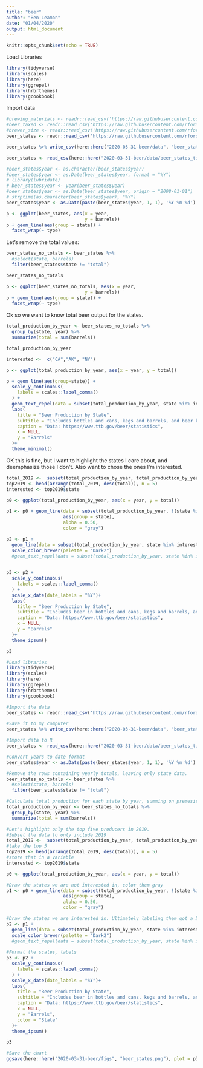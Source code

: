 ```yaml
---
title: "beer"
author: "Ben Leamon"
date: "01/04/2020"
output: html_document
---
```


```r
knitr::opts_chunk$set(echo = TRUE)
```

Load Libraries
```r
library(tidyverse)
library(scales)
library(here)
library(ggrepel)
library(hrbrthemes)
library(gcookbook)

```

Import data
```r
#brewing_materials <- readr::read_csv('https://raw.githubusercontent.com/rfordatascience/tidytuesday/master/data/2020/2020-03-31/brewing_materials.csv')
#beer_taxed <- readr::read_csv('https://raw.githubusercontent.com/rfordatascience/tidytuesday/master/data/2020/2020-03-31/beer_taxed.csv')
#brewer_size <- readr::read_csv('https://raw.githubusercontent.com/rfordatascience/tidytuesday/master/data/2020/2020-03-31/brewer_size.csv')
beer_states <- readr::read_csv('https://raw.githubusercontent.com/rfordatascience/tidytuesday/master/data/2020/2020-03-31/beer_states.csv')

beer_states %>% write_csv(here::here("2020-03-31-beer/data", "beer_states_tidy.csv"))

```
```r
beer_states <- read_csv(here::here("2020-03-31-beer/data/beer_states_tidy.csv"))
```


```r
#beer_states$year <- as.character(beer_states$year)
#beer_states$year <- as.Date(beer_states$year, format = "%Y")
# library(lubridate)
# beer_states$year <- year(beer_states$year)
#beer_states$year <- as.Date(beer_states$year, origin = "2008-01-01")
# strptime(as.character(beer_states$year), "%Y")
beer_states$year <- as.Date(paste(beer_states$year, 1, 1), '%Y %m %d')
```

```r
p <- ggplot(beer_states, aes(x = year,
                             y = barrels))
p + geom_line(aes(group = state)) +
  facet_wrap(~ type)
```

Let's remove the total values:
```r
beer_states_no_totals <- beer_states %>%
  #select(state, barrels)
  filter(beer_states$state != "total")

beer_states_no_totals

p <- ggplot(beer_states_no_totals, aes(x = year,
                             y = barrels))
p + geom_line(aes(group = state)) +
  facet_wrap(~ type)
```
Ok so we want to know total beer output for the states.

```r
total_production_by_year <- beer_states_no_totals %>%
  group_by(state, year) %>%
  summarize(total = sum(barrels))

total_production_by_year
```
```r
interested <-  c("CA","AK", "NY")

p <- ggplot(total_production_by_year, aes(x = year, y = total))

p + geom_line(aes(group=state)) + 
  scale_y_continuous(
    labels = scales::label_comma()
  ) +
  geom_text_repel(data = subset(total_production_by_year, state %in% interested & year == "2019-04-04"), aes(label = state), size = 3) +
  labs(
    title = "Beer Production by State",
    subtitle = "Includes bottles and cans, kegs and barrels, and beer kept on premesis",
    caption = "Data: https://www.ttb.gov/beer/statistics",
    x = NULL,
    y = "Barrels"
  )+
  theme_minimal()
```
OK this is fine, but I want to highlight the states I care about, and deemphasize those I don't. Also want to chose the ones I'm interested. 

```r
total_2019 <-  subset(total_production_by_year, total_production_by_year$year == "2019-01-01")
top2019 <- head(arrange(total_2019, desc(total)), n = 5)
interested <- top2019$state
```


```r

p0 <- ggplot(total_production_by_year, aes(x = year, y = total))

p1 <- p0 + geom_line(data = subset(total_production_by_year, !(state %in% interested)),
                     aes(group = state),
                     alpha = 0.50,
                     color = "gray")

p2 <- p1 + 
  geom_line(data = subset(total_production_by_year, state %in% interested),aes(group=state, color = state))+
  scale_color_brewer(palette = "Dark2")
  #geom_text_repel(data = subset(total_production_by_year, state %in% interested & year == "2019-01-01"),aes(label = state), size = 3)
  

p3 <- p2 +
  scale_y_continuous(
    labels = scales::label_comma()
  ) +
  scale_x_date(date_labels = "%Y")+
  labs(
    title = "Beer Production by State",
    subtitle = "Includes beer in bottles and cans, kegs and barrels, and beer kept on premesis",
    caption = "Data: https://www.ttb.gov/beer/statistics",
    x = NULL,
    y = "Barrels"
  )+
  theme_ipsum()

p3
```

```r
#Load libraries
library(tidyverse)
library(scales)
library(here)
library(ggrepel)
library(hrbrthemes)
library(gcookbook)

#Import the data
beer_states <- readr::read_csv('https://raw.githubusercontent.com/rfordatascience/tidytuesday/master/data/2020/2020-03-31/beer_states.csv')

#Save it to my computer
beer_states %>% write_csv(here::here("2020-03-31-beer/data", "beer_states_tidy.csv"))

#Import data to R
beer_states <- read_csv(here::here("2020-03-31-beer/data/beer_states_tidy.csv"))

#Convert years to date format
beer_states$year <- as.Date(paste(beer_states$year, 1, 1), '%Y %m %d')

#Remove the rows containing yearly totals, leaving only state data.
beer_states_no_totals <- beer_states %>%
  #select(state, barrels)
  filter(beer_states$state != "total")

#Calculate total production for each state by year, summing on premesis, in bottles and cans, and kegs and barrels. 
total_production_by_year <- beer_states_no_totals %>%
  group_by(state, year) %>%
  summarize(total = sum(barrels))

#Let's highlight only the top five producers in 2019. 
#Subset the data to only include 2019
total_2019 <-  subset(total_production_by_year, total_production_by_year$year == "2019-01-01")
#take the top 5
top2019 <- head(arrange(total_2019, desc(total)), n = 5)
#store that in a variable
interested <- top2019$state

p0 <- ggplot(total_production_by_year, aes(x = year, y = total))

#Draw the states we are not interested in, color them gray
p1 <- p0 + geom_line(data = subset(total_production_by_year, !(state %in% interested)),
                     aes(group = state),
                     alpha = 0.50,
                     color = "gray")

#Draw the states we are interested in. Ultimately labeling them got a bit messy. 
p2 <- p1 + 
  geom_line(data = subset(total_production_by_year, state %in% interested),aes(group=state, color = state))+
  scale_color_brewer(palette = "Dark2")
  #geom_text_repel(data = subset(total_production_by_year, state %in% interested & year == "2019-01-01"),aes(label = state), size = 3)
  
#Format the scales, labels
p3 <- p2 +
  scale_y_continuous(
    labels = scales::label_comma()
  ) +
  scale_x_date(date_labels = "%Y")+
  labs(
    title = "Beer Production by State",
    subtitle = "Includes beer in bottles and cans, kegs and barrels, and beer kept on premesis",
    caption = "Data: https://www.ttb.gov/beer/statistics",
    x = NULL,
    y = "Barrels",
    color = "State"
  )+
  theme_ipsum()

p3

#Save the chart
ggsave(here::here("2020-03-31-beer/figs", "beer_states.png"), plot = p3, height = 8, width = 10)
```




